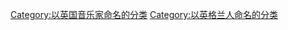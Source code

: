 {{noteTA
|1=zh-tw:瑞克·艾斯里; zh-cn:理查德·艾斯利; zh-hk:力克·艾斯里; zh-mo:力克·艾斯里; zh-sg:理查德·艾斯利;
|2=zh-tw:瑞克搖; zh-cn:理查德摇; zh-hk:力克搖; zh-mo:力克搖; zh-sg:理查德摇;
}}
[[Category:以英国音乐家命名的分类|Category:以英国音乐家命名的分类]]
[[Category:以英格兰人命名的分类|Category:以英格兰人命名的分类]]